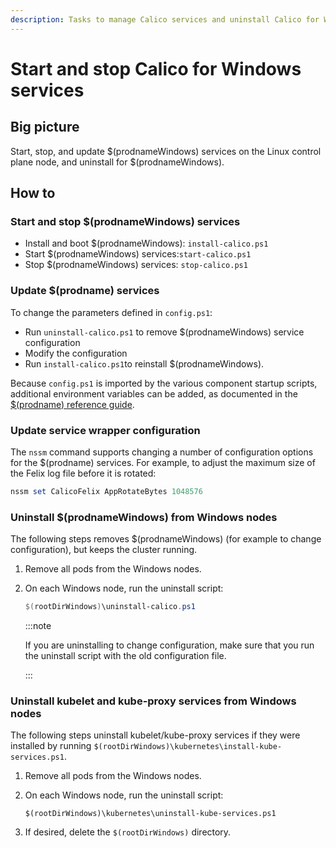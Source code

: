 ```yaml
---
description: Tasks to manage Calico services and uninstall Calico for Windows.
---
```


# Start and stop Calico for Windows services

## Big picture

Start, stop, and update $(prodnameWindows) services on the Linux control plane node, and uninstall for $(prodnameWindows).

## How to

### Start and stop $(prodnameWindows) services

- Install and boot $(prodnameWindows): `install-calico.ps1`
- Start $(prodnameWindows) services:`start-calico.ps1`
- Stop $(prodnameWindows) services: `stop-calico.ps1`

### Update $(prodname) services

To change the parameters defined in `config.ps1`:

- Run `uninstall-calico.ps1` to remove $(prodnameWindows) service configuration
- Modify the configuration
- Run `install-calico.ps1`to reinstall $(prodnameWindows).

Because `config.ps1` is imported by the various component startup scripts, additional environment variables can be added, as documented in the [$(prodname) reference guide](../../../reference/index.mdx).

### Update service wrapper configuration

The `nssm` command supports changing a number of configuration options for the $(prodname) services. For example, to adjust the maximum size of the Felix log file before it is rotated:

```powershell
nssm set CalicoFelix AppRotateBytes 1048576
```

### Uninstall $(prodnameWindows) from Windows nodes

The following steps removes $(prodnameWindows) (for example to change configuration), but keeps the cluster running.

1. Remove all pods from the Windows nodes.
1. On each Windows node, run the uninstall script:

   ```powershell
   $(rootDirWindows)\uninstall-calico.ps1
   ```

   :::note

   If you are uninstalling to change configuration, make sure that you run the uninstall script with the old configuration file.

   :::

### Uninstall kubelet and kube-proxy services from Windows nodes

The following steps uninstall kubelet/kube-proxy services if they were installed by running `$(rootDirWindows)\kubernetes\install-kube-services.ps1`.

1. Remove all pods from the Windows nodes.
1. On each Windows node, run the uninstall script:

   ```
   $(rootDirWindows)\kubernetes\uninstall-kube-services.ps1
   ```

1. If desired, delete the `$(rootDirWindows)` directory.
